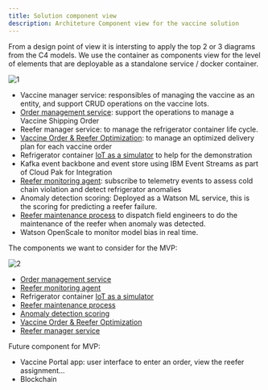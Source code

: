 ```yaml
---
title: Solution component view
description: Architeture Component view for the vaccine solution
---
```

 
From a design point of view it is intersting to apply the top 2 or 3 diagrams from the C4 models. We use the container as components view for the level of elements that are deployable as a standalone service / docker container.

 ![1](./images/vaccine-comp-view.png)

* Vaccine manager service: responsibles of managing the vaccine as an entity, and support CRUD operations on the vaccine lots.
* [Order management service](../../solution/orderms/): support the operations to manage a Vaccine Shipping Order
* Reefer manager service: to manage the refrigerator container life cycle.
* [Vaccine Order & Reefer Optimization](../voro/): to manage an optimized delivery plan for each vaccine order
* Refrigerator container [IoT as a simulator](../../solution/reefer-iot/) to help for the demonstration
* Kafka event backbone and event store using IBM Event Streams as part of Cloud Pak for Integration
* [Reefer monitoring agent](../../solution/cold-monitoring/): subscribe to telemetry events to assess cold chain violation and detect refrigerator anomalies
* Anomaly detection scoring: Deployed as a Watson ML service, this is the scoring for predicting a reefer failure.
* [Reefer maintenance process](../../solution/bpm/) to dispatch field engineers to do the maintenance of the reefer when anomaly was detected.
* Watson OpenScale to monitor model bias in real time.

The components we want to consider for the MVP:

 ![2](./images/mvp-vaccine-comp-view.png)

* [Order management service](../../solution/orderms/)
* [Reefer monitoring agent](../../solution/cold-monitoring/)
* Refrigerator container [IoT as a simulator](../../solution/reefer-iot/)
* [Reefer maintenance process](../../solution/bpm/)
* [Anomaly detection scoring](../../solution/cp4d/)
* [Vaccine Order & Reefer Optimization](../voro/)
* [Reefer manager service]()

Future component for MVP:

* Vaccine Portal app: user interface to enter an order, view the reefer assignment...
* Blockchain